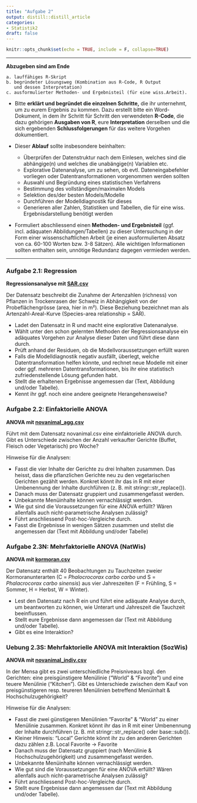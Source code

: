 ```yaml
---
title: "Aufgabe 2"
output: distill::distill_article
categories:
- Statistik2
draft: false
---
```



```r
knitr::opts_chunk$set(echo = TRUE, include = F, collapse=TRUE)
```
***

**Abzugeben sind am Ende**
    
    a. lauffähiges R-Skript
    b. begründeter Lösungsweg (Kombination aus R-Code, R Output 
       und dessen Interpretation)
    c. ausformulierter Methoden- und Ergebnisteil (für eine wiss.Arbeit).
    
- Bitte **erklärt und begründet die einzelnen Schritte,** die ihr unternehmt, um zu eurem Ergebnis zu kommen. Dazu erstellt bitte ein Word-Dokument, in dem ihr Schritt für Schritt den verwendeten **R-Code**, die dazu      gehörigen **Ausgaben von R**, eure **Interpretation** derselben und die sich ergebenden **Schlussfolgerungen** für das weitere Vorgehen dokumentiert.
  
- Dieser **Ablauf** sollte insbesondere beinhalten:
    - Überprüfen der Datenstruktur nach dem Einlesen, welches sind die abhängige(n) und welches die unabängige(n) Variablen etc.
    - Explorative Datenanalyse, um zu sehen, ob evtl. Dateneingabefehler vorliegen oder Datentransformationen vorgenommen werden sollten
    - Auswahl und Begründung eines statistischen Verfahrens
    - Bestimmung des vollständigen/maximalen Models
    - Selektion des/der besten Models/Modelle
    - Durchführen der Modelldiagnostik für dieses
    - Generieren aller Zahlen, Statistiken und Tabellen, die für eine wiss. Ergebnisdarstellung benötigt werden
    
- Formuliert abschliessend einen **Methoden- und Ergebnisteil** (ggf. incl. adäquaten Abbildungen/Tabellen) zu dieser Untersuchung in der Form einer wissenschaftlichen Arbeit (je einen ausformulierten Absatz von ca. 60-100 Worten bzw. 3-8 Sätzen). Alle wichtigen Informationen sollten enthalten sein, unnötige Redundanz dagegen vermieden werden.

***


### Aufgabe 2.1: Regression

**Regressionsanalyse mit [SAR.csv](SAR.csv)**


Der Datensatz beschreibt die Zunahme der Artenzahlen (richness) von Pflanzen in Trockenrasen der Schweiz in Abhängigkeit von der Probeflächengrösse (area, hier in m²). Diese Beziehung bezeichnet man als Artenzahl-Areal-Kurve (Species-area relationship = SAR).

-	Ladet den Datensatz in R und macht eine explorative Datenanalyse.
-	Wählt unter den schon gelernten Methoden der Regressionsanalyse ein adäquates Vorgehen zur Analyse dieser Daten und führt diese dann durch.
-	Prüft anhand der Residuen, ob die Modellvoraussetzungen erfüllt waren
-	Falls die Modelldiagnostik negativ ausfällt, überlegt, welche Datentransformation helfen könnte, und rechnet neue Modelle mit einer oder ggf. mehreren Datentransformationen, bis ihr eine statistisch zufriedenstellende Lösung gefunden habt.
-	Stellt die erhaltenen Ergebnisse angemessen dar (Text, Abbildung und/oder Tabelle).
-	Kennt ihr ggf. noch eine andere geeignete Herangehensweise?



### Aufgabe 2.2: Einfaktorielle ANOVA

**ANOVA mit [novanimal_agg.csv](https://zenodo.org/record/3890931/files/2017_ZHAW_aggregated_menu_sales_NOVANIMAL.csv?download=1)**

Führt mit dem Datensatz novanimal.csv eine einfaktorielle ANOVA durch. Gibt es Unterschiede zwischen der Anzahl verkaufter Gerichte (Buffet, Fleisch oder Vegetarisch) pro Woche?

Hinweise für die Analysen:

- Fasst die vier Inhalte der Gerichte zu drei Inhalten zusammen. Das heisst, dass die pflanzlichen Gerichte neu zu den vegetarischen Gerichten gezählt
werden. Konkret könnt ihr das in R mit einer Umbenennung der Inhalte durchführen (z. B. mit stringr::str_replace()).
- Danach muss der Datensatz gruppiert und zusammengefasst werden.
- Unbekannte Menüinhalte können vernachlässigt werden.
- Wie gut sind die Voraussetzungen für eine ANOVA erfüllt? Wären allenfalls auch nicht-parametrische Analysen zulässig?
- Führt anschliessend Post-hoc-Vergleiche durch.
- Fasst die Ergebnisse in wenigen Sätzen zusammen und stellst die angemessen dar (Text mit Abbildung und/oder Tabelle)


### Aufgabe 2.3N: Mehrfaktorielle ANOVA (NatWis)

**ANOVA mit [kormoran.csv](kormoran.csv)**

Der Datensatz enthält 40 Beobachtungen zu Tauchzeiten zweier Kormoranunterarten (C = *Phalocrocorax carbo carbo* und S = *Phalacrocorax carbo sinensis*) aus vier Jahreszeiten (F = Frühling, S = Sommer, H = Herbst, W = Winter).

- Lest den Datensatz nach R ein und führt eine adäquate Analyse durch, um
beantworten zu können, wie Unterart und Jahreszeit die Tauchzeit beeinflussen.
- Stellt eure Ergebnisse dann angemessen dar (Text mit Abbildung und/oder Tabelle).
- Gibt es eine Interaktion?

### Uebung 2.3S: Mehrfaktorielle ANOVA mit Interaktion (SozWis)

**ANOVA mit [novanimal_indiv.csv](https://zenodo.org/record/3890949/files/2017_ZHAW_individual_menu_sales_NOVANIMAL.csv?download=1)**

In der Mensa gibt es zwei unterschiedliche Preisniveaus bzgl. den Gerichten: eine preisgünstigere Menülinie ("World" & "Favorite") und eine teuere Menülinie ("Kitchen").
Gibt es Unterschiede zwischen dem Kauf von preisgünstigeren resp. teureren Menülinien betreffend Menüinhalt & Hochschulzugehörigkeit?

Hinweise für die Analysen:

- Fasst die zwei günstigeren Menülinien "Favorite" & "World" zu einer Menülinie zusammen. Konkret könnt ihr das in R mit einer Umbenennung der Inhalte durchführen (z. B. mit stringr::str_replace() oder base::sub()).
- Kleiner Hinweis: "Local" Gerichte könnt ihr zu den anderen Gerichten dazu zählen z.B. Local Favorite -> Favorite
- Danach muss der Datensatz gruppiert (nach Menülinie & Hochschulzugehörigkeit) und zusammengefasst werden.
- Unbekannte Menüinhalte können vernachlässigt werden.
- Wie gut sind die Voraussetzungen für eine ANOVA erfüllt? Wären allenfalls
auch nicht-parametrische Analysen zulässig?
- Führt anschliessend Post-hoc-Vergleiche durch.
- Stellt eure Ergebnisse dann angemessen dar (Text mit Abbildung und/oder Tabelle).

